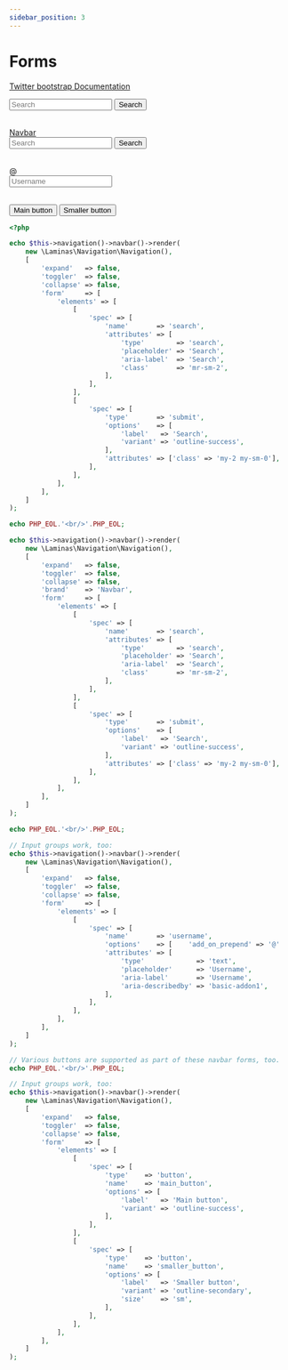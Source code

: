 ```yaml
---
sidebar_position: 3
---
```



# Forms

[Twitter bootstrap Documentation](https://getbootstrap.com/docs/4.5/components/navbar/#forms)

<Tabs>
<TabItem value="result" label="Result" default><HtmlCode bootstrapVersion="4.5"><nav class="bg-light navbar navbar-light">
    <form action="" method="POST" name="form" role="form" class="form-inline" id="form">
        <input name="search" type="search" placeholder="Search" aria-label="Search" class="form-control mr-sm-2" value=""/>
        <button type="submit" name="submit" class="btn btn-outline-success my-2 my-sm-0" value="">Search</button>
    </form>
</nav>
<br/>
<nav class="bg-light navbar navbar-light">
    <a class="navbar-brand" href="#">Navbar</a>
    <form action="" method="POST" name="form" role="form" class="form-inline" id="form">
        <input name="search" type="search" placeholder="Search" aria-label="Search" class="form-control mr-sm-2" value=""/>
        <button type="submit" name="submit" class="btn btn-outline-success my-2 my-sm-0" value="">Search</button>
    </form>
</nav>
<br/>
<nav class="bg-light navbar navbar-light">
    <form action="" method="POST" name="form" role="form" class="form-inline" id="form">
        <div class="input-group">
            <div class="input-group-prepend">
                <div class="input-group-text" id="basic-addon1">
                    @
                </div>
            </div>
            <input name="username" type="text" placeholder="Username" aria-label="Username" aria-describedby="basic-addon1" class="form-control" value=""/>
        </div>
    </form>
</nav>
<br/>
<nav class="bg-light navbar navbar-light">
    <form action="" method="POST" name="form" role="form" class="form-inline" id="form">
        <button type="button" name="main_button" class="btn btn-outline-success" value="">Main button</button>
        <button type="button" name="smaller_button" class="btn btn-outline-secondary btn-sm" value="">Smaller button</button>
    </form>
</nav></HtmlCode></TabItem>
<TabItem value="source" label="Source">

```php
<?php

echo $this->navigation()->navbar()->render(
    new \Laminas\Navigation\Navigation(),
    [
        'expand'   => false,
        'toggler'  => false,
        'collapse' => false,
        'form'     => [
            'elements' => [
                [
                    'spec' => [
                        'name'       => 'search',
                        'attributes' => [
                            'type'        => 'search',
                            'placeholder' => 'Search',
                            'aria-label'  => 'Search',
                            'class'       => 'mr-sm-2',
                        ],
                    ],
                ],
                [
                    'spec' => [
                        'type'       => 'submit',
                        'options'    => [
                            'label'   => 'Search',
                            'variant' => 'outline-success',
                        ],
                        'attributes' => ['class' => 'my-2 my-sm-0'],
                    ],
                ],
            ],
        ],
    ]
);

echo PHP_EOL.'<br/>'.PHP_EOL;

echo $this->navigation()->navbar()->render(
    new \Laminas\Navigation\Navigation(),
    [
        'expand'   => false,
        'toggler'  => false,
        'collapse' => false,
        'brand'    => 'Navbar',
        'form'     => [
            'elements' => [
                [
                    'spec' => [
                        'name'       => 'search',
                        'attributes' => [
                            'type'        => 'search',
                            'placeholder' => 'Search',
                            'aria-label'  => 'Search',
                            'class'       => 'mr-sm-2',
                        ],
                    ],
                ],
                [
                    'spec' => [
                        'type'       => 'submit',
                        'options'    => [
                            'label'   => 'Search',
                            'variant' => 'outline-success',
                        ],
                        'attributes' => ['class' => 'my-2 my-sm-0'],
                    ],
                ],
            ],
        ],
    ]
);

echo PHP_EOL.'<br/>'.PHP_EOL;

// Input groups work, too:
echo $this->navigation()->navbar()->render(
    new \Laminas\Navigation\Navigation(),
    [
        'expand'   => false,
        'toggler'  => false,
        'collapse' => false,
        'form'     => [
            'elements' => [
                [
                    'spec' => [
                        'name'       => 'username',
                        'options'    => [    'add_on_prepend' => '@'    ],
                        'attributes' => [
                            'type'             => 'text',
                            'placeholder'      => 'Username',
                            'aria-label'       => 'Username',
                            'aria-describedby' => 'basic-addon1',
                        ],
                    ],
                ],
            ],
        ],
    ]
);

// Various buttons are supported as part of these navbar forms, too.
echo PHP_EOL.'<br/>'.PHP_EOL;

// Input groups work, too:
echo $this->navigation()->navbar()->render(
    new \Laminas\Navigation\Navigation(),
    [
        'expand'   => false,
        'toggler'  => false,
        'collapse' => false,
        'form'     => [
            'elements' => [
                [
                    'spec' => [
                        'type'    => 'button',
                        'name'    => 'main_button',
                        'options' => [
                            'label'   => 'Main button',
                            'variant' => 'outline-success',
                        ],
                    ],
                ],
                [
                    'spec' => [
                        'type'    => 'button',
                        'name'    => 'smaller_button',
                        'options' => [
                            'label'   => 'Smaller button',
                            'variant' => 'outline-secondary',
                            'size'    => 'sm',
                        ],
                    ],
                ],
            ],
        ],
    ]
);

```

</TabItem>
</Tabs>
